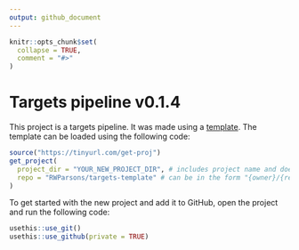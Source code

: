```yaml
---
output: github_document
---
```


<!-- README.md is generated from README.Rmd. Please edit that file -->

```r
knitr::opts_chunk$set(
  collapse = TRUE,
  comment = "#>"
)
```

# Targets pipeline v0.1.4

This project is a targets pipeline. It was made using a [template](https://github.com/adha-rex/targets-template).
The template can be loaded using the following code:


```r
source("https://tinyurl.com/get-proj")
get_project(
  project_dir = "YOUR_NEW_PROJECT_DIR", # includes project name and doesn't currently exist i.e. "Projects/new-targets-project"
  repo = "RWParsons/targets-template" # can be in the form "{owner}/{repo}" or just "{repo}" if you are the owner
)
```

To get started with the new project and add it to GitHub, open the project and run the following code:

```r
usethis::use_git()
usethis::use_github(private = TRUE)
```
